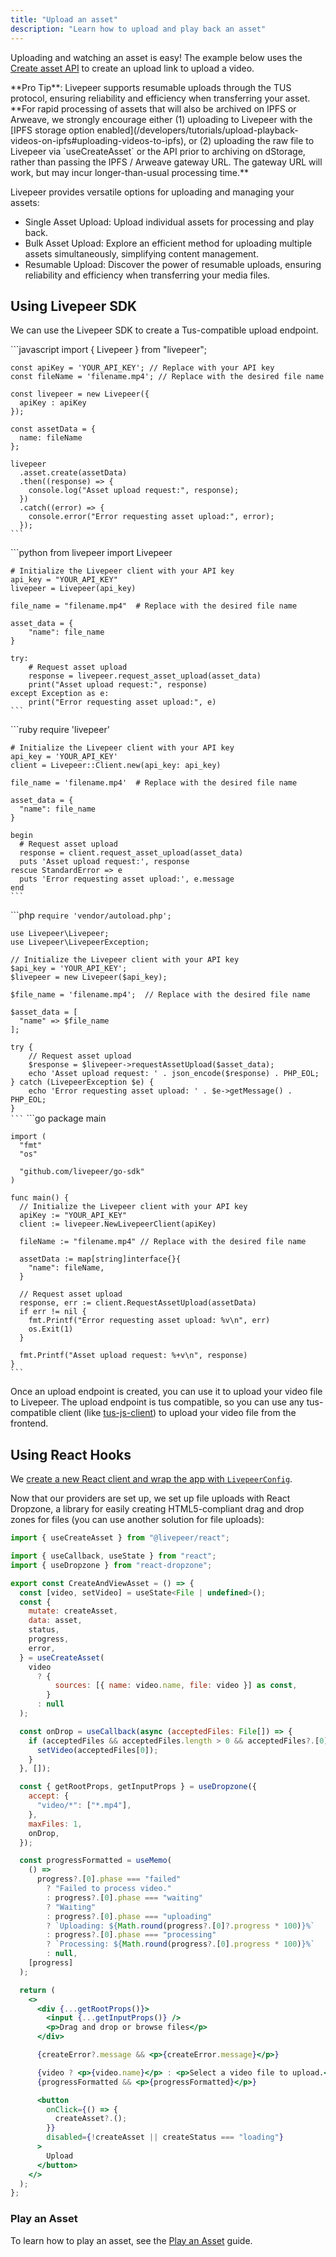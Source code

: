 ```yaml
---
title: "Upload an asset"
description: "Learn how to upload and play back an asset"
---
```


Uploading and watching an asset is easy! The example below uses the
[Create asset API](/api-reference/asset/upload) to create an upload link to
upload a video.

<Info>
  **Pro Tip**: Livepeer supports resumable uploads through the TUS protocol,
  ensuring reliability and efficiency when transferring your asset.
</Info>

<Info>
  **For rapid processing of assets that will also be archived on IPFS or
  Arweave, we strongly encourage either (1) uploading to Livepeer with the [IPFS
  storage option
  enabled](/developers/tutorials/upload-playback-videos-on-ipfs#uploading-videos-to-ipfs),
  or (2) uploading the raw file to Livepeer via `useCreateAsset` or the API
  prior to archiving on dStorage, rather than passing the IPFS / Arweave gateway
  URL. The gateway URL will work, but may incur longer-than-usual processing
  time.**
</Info>

Livepeer provides versatile options for uploading and managing your assets:

- Single Asset Upload: Upload individual assets for processing and play back.
- Bulk Asset Upload: Explore an efficient method for uploading multiple assets
  simultaneously, simplifying content management.
- Resumable Upload: Discover the power of resumable uploads, ensuring
  reliability and efficiency when transferring your media files.

## Using Livepeer SDK

We can use the Livepeer SDK to create a Tus-compatible upload endpoint.

<Tabs>
  <Tab title="Node.js">
    ```javascript
    import { Livepeer } from "livepeer";

    const apiKey = 'YOUR_API_KEY'; // Replace with your API key
    const fileName = 'filename.mp4'; // Replace with the desired file name

    const livepeer = new Livepeer({
      apiKey : apiKey
    });

    const assetData = {
      name: fileName
    };

    livepeer
      .asset.create(assetData)
      .then((response) => {
        console.log("Asset upload request:", response);
      })
      .catch((error) => {
        console.error("Error requesting asset upload:", error);
      });
    ```

  </Tab>

  <Tab title="Python">
    ```python
    from livepeer import Livepeer

    # Initialize the Livepeer client with your API key
    api_key = "YOUR_API_KEY"
    livepeer = Livepeer(api_key)

    file_name = "filename.mp4"  # Replace with the desired file name

    asset_data = {
        "name": file_name
    }

    try:
        # Request asset upload
        response = livepeer.request_asset_upload(asset_data)
        print("Asset upload request:", response)
    except Exception as e:
        print("Error requesting asset upload:", e)
    ```

  </Tab>

  <Tab title="Ruby">
    ```ruby
    require 'livepeer'

    # Initialize the Livepeer client with your API key
    api_key = 'YOUR_API_KEY'
    client = Livepeer::Client.new(api_key: api_key)

    file_name = 'filename.mp4'  # Replace with the desired file name

    asset_data = {
      "name": file_name
    }

    begin
      # Request asset upload
      response = client.request_asset_upload(asset_data)
      puts 'Asset upload request:', response
    rescue StandardError => e
      puts 'Error requesting asset upload:', e.message
    end
    ```

  </Tab>

  <Tab title="PHP">
    ```php
    <?php

    require 'vendor/autoload.php';

    use Livepeer\Livepeer;
    use Livepeer\LivepeerException;

    // Initialize the Livepeer client with your API key
    $api_key = 'YOUR_API_KEY';
    $livepeer = new Livepeer($api_key);

    $file_name = 'filename.mp4';  // Replace with the desired file name

    $asset_data = [
      "name" => $file_name
    ];

    try {
        // Request asset upload
        $response = $livepeer->requestAssetUpload($asset_data);
        echo 'Asset upload request: ' . json_encode($response) . PHP_EOL;
    } catch (LivepeerException $e) {
        echo 'Error requesting asset upload: ' . $e->getMessage() . PHP_EOL;
    }
    ```

  </Tab>

  <Tab title="Go">
    ```go
    package main

    import (
      "fmt"
      "os"

      "github.com/livepeer/go-sdk"
    )

    func main() {
      // Initialize the Livepeer client with your API key
      apiKey := "YOUR_API_KEY"
      client := livepeer.NewLivepeerClient(apiKey)

      fileName := "filename.mp4" // Replace with the desired file name

      assetData := map[string]interface{}{
        "name": fileName,
      }

      // Request asset upload
      response, err := client.RequestAssetUpload(assetData)
      if err != nil {
        fmt.Printf("Error requesting asset upload: %v\n", err)
        os.Exit(1)
      }

      fmt.Printf("Asset upload request: %+v\n", response)
    }
    ```

  </Tab>
</Tabs>

Once an upload endpoint is created, you can use it to upload your video file to
Livepeer. The upload endpoint is tus compatible, so you can use any
tus-compatible client (like
[tus-js-client](https://github.com/tus/tus-js-client)) to upload your video file
from the frontend.

## Using React Hooks

We
[create a new React client and wrap the app with `LivepeerConfig`](/sdks/livepeer-react/getting-started).

Now that our providers are set up, we set up file uploads with React Dropzone, a
library for easily creating HTML5-compliant drag and drop zones for files (you
can use another solution for file uploads):

```jsx
import { useCreateAsset } from "@livepeer/react";

import { useCallback, useState } from "react";
import { useDropzone } from "react-dropzone";

export const CreateAndViewAsset = () => {
  const [video, setVideo] = useState<File | undefined>();
  const {
    mutate: createAsset,
    data: asset,
    status,
    progress,
    error,
  } = useCreateAsset(
    video
      ? {
          sources: [{ name: video.name, file: video }] as const,
        }
      : null
  );

  const onDrop = useCallback(async (acceptedFiles: File[]) => {
    if (acceptedFiles && acceptedFiles.length > 0 && acceptedFiles?.[0]) {
      setVideo(acceptedFiles[0]);
    }
  }, []);

  const { getRootProps, getInputProps } = useDropzone({
    accept: {
      "video/*": ["*.mp4"],
    },
    maxFiles: 1,
    onDrop,
  });

  const progressFormatted = useMemo(
    () =>
      progress?.[0].phase === "failed"
        ? "Failed to process video."
        : progress?.[0].phase === "waiting"
        ? "Waiting"
        : progress?.[0].phase === "uploading"
        ? `Uploading: ${Math.round(progress?.[0]?.progress * 100)}%`
        : progress?.[0].phase === "processing"
        ? `Processing: ${Math.round(progress?.[0].progress * 100)}%`
        : null,
    [progress]
  );

  return (
    <>
      <div {...getRootProps()}>
        <input {...getInputProps()} />
        <p>Drag and drop or browse files</p>
      </div>

      {createError?.message && <p>{createError.message}</p>}

      {video ? <p>{video.name}</p> : <p>Select a video file to upload.</p>}
      {progressFormatted && <p>{progressFormatted}</p>}

      <button
        onClick={() => {
          createAsset?.();
        }}
        disabled={!createAsset || createStatus === "loading"}
      >
        Upload
      </button>
    </>
  );
};
```

### Play an Asset

To learn how to play an asset, see the
[Play an Asset](/developers/guides/playback-an-asset) guide.
